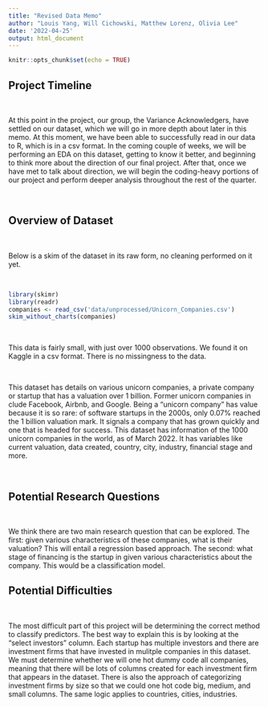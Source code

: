 ```yaml
---
title: "Revised Data Memo"
author: "Louis Yang, Will Cichowski, Matthew Lorenz, Olivia Lee"
date: '2022-04-25'
output: html_document
---
```


```r
knitr::opts_chunk$set(echo = TRUE)
```

## Project Timeline

<br>

At this point in the project, our group, the Variance Acknowledgers, have settled on our dataset, which we will go in more depth about later in this memo. At this moment, we have been able to successfully read in our data to R, which is in a csv format. In the coming couple of weeks, we will be performing an EDA on this dataset, getting to know it better, and beginning to think more about the direction of our final project. After that, once we have met to talk about direction, we will begin the coding-heavy portions of our project and perform deeper analysis throughout the rest of the quarter.

<br>

## Overview of Dataset

<br>

Below is a skim of the dataset in its raw form, no cleaning performed on it yet.

<br>

```r
library(skimr)
library(readr)
companies <- read_csv('data/unprocessed/Unicorn_Companies.csv')
skim_without_charts(companies)
```

<br>

This data is fairly small, with just over 1000 observations. We found it on Kaggle in a csv format. There is no missingness to the data.

<br>

This dataset has details on various unicorn companies, a private company or startup that has a valuation over 1 billion. Former unicorn companies in clude Facebook, Airbnb, and Google. Being a "unicorn company" has value because it is so rare: of software startups in the 2000s, only 0.07% reached the 1 billion valuation mark. It signals a company that has grown quickly and one that is headed for success. This dataset has information of the 1000 unicorn companies in the world, as of March 2022. It has variables like current valuation, data created, country, city, industry, financial stage and more. 

<br>

## Potential Research Questions
<br>

We think there are two main research question that can be explored. The first: given various characteristics of these companies, what is their valuation? This will entail a regression based approach. The second: what stage of financing is the startup in given various characteristics about the company. This would be a classification model. 

## Potential Difficulties
<br>

The most difficult part of this project will be determining the correct method to classify predictors. The best way to explain this is by looking at the "select investors" column. Each startup has multiple investors and there are investment firms that have invested in mulitple companies in this dataset. We must determine whether we will one hot dummy code all companies, meaning that there will be lots of columns created for each investment firm that appears in the dataset. There is also the approach of categorizing investment firms by size so that we could one hot code big, medium, and small columns. The same logic applies to countries, cities, industries. 



